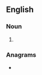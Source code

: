 ==English==

===Noun===
{{head|en|noun form}}

# {{plural of|nomogram|lang=en}}

===Anagrams===
* {{anagrams|en|a=agmmnoors|groomsman|monograms|somnogram}}